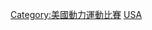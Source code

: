 {{commonscat|Automobile races in the United States}}

[[Category:美國動力運動比賽|Category:美國動力運動比賽]]
[[Category:各國賽車|USA]]